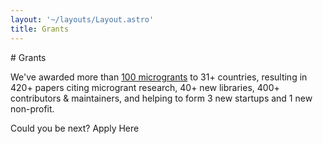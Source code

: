 ```yaml
---
layout: '~/layouts/Layout.astro'
title: Grants
---
```



<PageIntro spacingBelow='large'>
# Grants

We've awarded more than [100 microgrants](https://unitary.foundation/posts/2024_microgrant_impact/) to 31+ countries, resulting in 420+ papers citing microgrant research,
40+ new libraries, 400+ contributors & maintainers, and helping to form 3 new startups and 1 new non-profit.

<ButtonLinkSubtext>Could you be next?</ButtonLinkSubtext>
<ButtonLink url="https://unitaryfund.typeform.com/to/j0kAOd?typeform-source=unitary.fund">Apply Here</ButtonLink>

</PageIntro>

<Grants />
